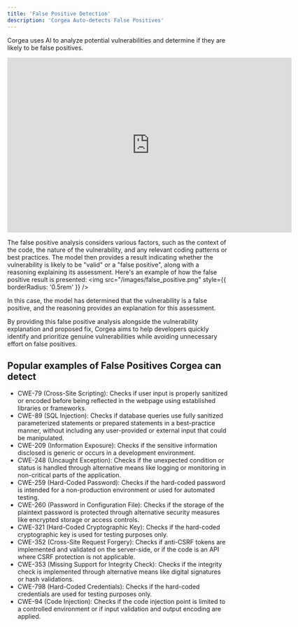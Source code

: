 ```yaml
---
title: 'False Positive Detection'
description: 'Corgea Auto-detects False Positives'
---
```

Corgea uses AI to analyze potential vulnerabilities and determine if they are likely to be false positives.



<Card>
  <iframe
    width="650"
    height="400"
    src="https://www.loom.com/embed/5c1e36fc8d0f4a0ebf114d25d47897d0"
    title="YouTube video player"
    frameborder="0"
    allow="accelerometer; autoplay; clipboard-write; encrypted-media; gyroscope; picture-in-picture"
    allowFullScreen
  ></iframe>
</Card>


The false positive analysis considers various factors, such as the context of the code, the nature of the vulnerability, and any relevant coding patterns or best practices. The model then provides a result indicating whether the vulnerability is likely to be "valid" or a "false positive", along with a reasoning explaining its assessment.
Here's an example of how the false positive result is presented:
    <Frame>
      <img src="/images/false_positive.png" style={{ borderRadius: '0.5rem' }} />
    </Frame>

In this case, the model has determined that the vulnerability is a false positive, and the reasoning provides an explanation for this assessment.

By providing this false positive analysis alongside the vulnerability explanation and proposed fix, Corgea aims to help developers quickly identify and prioritize genuine vulnerabilities while avoiding unnecessary effort on false positives.

## Popular examples of False Positives Corgea can detect

- CWE-79 (Cross-Site Scripting): Checks if user input is properly sanitized or encoded before being reflected in the webpage using established libraries or frameworks.
- CWE-89 (SQL Injection): Checks if database queries use fully sanitized parameterized statements or prepared statements in a best-practice manner, without including any user-provided or external input that could be manipulated.
- CWE-209 (Information Exposure): Checks if the sensitive information disclosed is generic or occurs in a development environment.
- CWE-248 (Uncaught Exception): Checks if the unexpected condition or status is handled through alternative means like logging or monitoring in non-critical parts of the application.
- CWE-259 (Hard-Coded Password): Checks if the hard-coded password is intended for a non-production environment or used for automated testing.
- CWE-260 (Password in Configuration File): Checks if the storage of the plaintext password is protected through alternative security measures like encrypted storage or access controls.
- CWE-321 (Hard-Coded Cryptographic Key): Checks if the hard-coded cryptographic key is used for testing purposes only.
- CWE-352 (Cross-Site Request Forgery): Checks if anti-CSRF tokens are implemented and validated on the server-side, or if the code is an API where CSRF protection is not applicable.
- CWE-353 (Missing Support for Integrity Check): Checks if the integrity check is implemented through alternative means like digital signatures or hash validations.
- CWE-798 (Hard-Coded Credentials): Checks if the hard-coded credentials are used for testing purposes only.
- CWE-94 (Code Injection): Checks if the code injection point is limited to a controlled environment or if input validation and output encoding are applied.